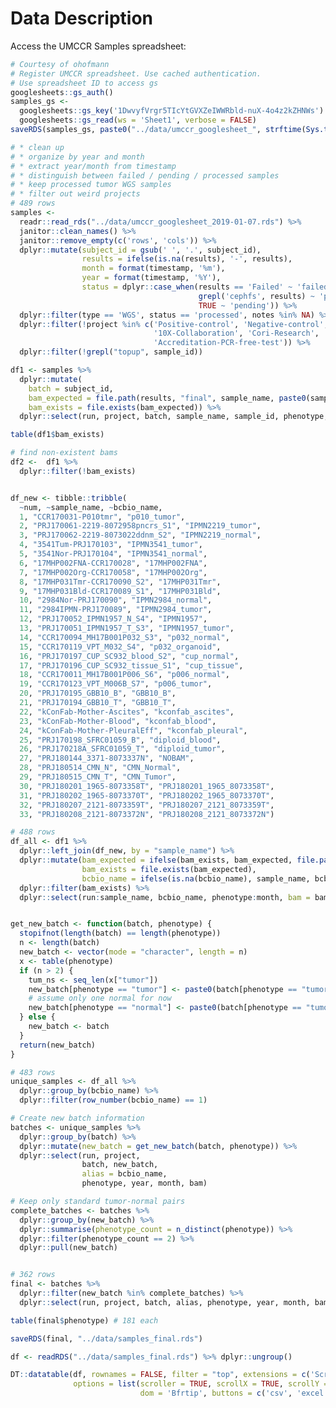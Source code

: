 # Data Description {#data-description}

Access the UMCCR Samples spreadsheet:

```r
# Courtesy of ohofmann
# Register UMCCR spreadsheet. Use cached authentication.
# Use spreadsheet ID to access gs
googlesheets::gs_auth()
samples_gs <- 
  googlesheets::gs_key('1DwvyfVrgr5TIcYtGVXZeIWWRbld-nuX-4o4z2kZHNWs') %>% 
  googlesheets::gs_read(ws = 'Sheet1', verbose = FALSE)
saveRDS(samples_gs, paste0("../data/umccr_googlesheet_", strftime(Sys.time(), "%Y-%m-%d"), ".rds"))
```

```r
# * clean up
# * organize by year and month
# * extract year/month from timestamp
# * distinguish between failed / pending / processed samples
# * keep processed tumor WGS samples
# * filter out weird projects
# 489 rows
samples <- 
  readr::read_rds("../data/umccr_googlesheet_2019-01-07.rds") %>%
  janitor::clean_names() %>%
  janitor::remove_empty(c('rows', 'cols')) %>%
  dplyr::mutate(subject_id = gsub(' ', '.', subject_id), 
                results = ifelse(is.na(results), '-', results), 
                month = format(timestamp, '%m'),
                year = format(timestamp, '%Y'),
                status = dplyr::case_when(results == 'Failed' ~ 'failed',
                                          grepl('cephfs', results) ~ 'processed',
                                          TRUE ~ 'pending')) %>% 
  dplyr::filter(type == 'WGS', status == 'processed', notes %in% NA) %>%
  dplyr::filter(!project %in% c('Positive-control', 'Negative-control', 'Accreditation',
                                '10X-Collaboration', 'Cori-Research', 'Kolling-Research',
                                'Accreditation-PCR-free-test')) %>% 
  dplyr::filter(!grepl("topup", sample_id))
```

```r
df1 <- samples %>%
  dplyr::mutate(
    batch = subject_id,
    bam_expected = file.path(results, "final", sample_name, paste0(sample_name, "-ready.bam")),
    bam_exists = file.exists(bam_expected)) %>% 
  dplyr::select(run, project, batch, sample_name, sample_id, phenotype, year, month, results, bam_exists, bam_expected, notes)

table(df1$bam_exists)

# find non-existent bams
df2 <-  df1 %>% 
  dplyr::filter(!bam_exists)


df_new <- tibble::tribble(
  ~num, ~sample_name, ~bcbio_name,
  1, "CCR170031-P010tmr", "p010_tumor",
  2, "PRJ170061-2219-8072958pncrs_S1", "IPMN2219_tumor",
  3, "PRJ170062-2219-8073022ddnm_S2", "IPMN2219_normal",
  4, "3541Tum-PRJ170103", "IPMN3541_tumor",
  5, "3541Nor-PRJ170104", "IPMN3541_normal",
  6, "17MHP002FNA-CCR170028", "17MHP002FNA",
  7, "17MHP002Org-CCR170058", "17MHP002Org",
  8, "17MHP031Tmr-CCR170090_S2", "17MHP031Tmr",
  9, "17MHP031Bld-CCR170089_S1", "17MHP031Bld",
  10, "2984Nor-PRJ170090", "IPMN2984_normal",
  11, "2984IPMN-PRJ170089", "IPMN2984_tumor",
  12, "PRJ170052_IPMN1957_N_S4", "IPMN1957",
  13, "PRJ170051_IPMN1957_T_S3", "IPMN1957_tumor",
  14, "CCR170094_MH17B001P032_S3", "p032_normal",
  15, "CCR170119_VPT_M032_S4", "p032_organoid",
  16, "PRJ170197_CUP_SC932_blood_S2", "cup_normal",
  17, "PRJ170196_CUP_SC932_tissue_S1", "cup_tissue",
  18, "CCR170011_MH17B001P006_S6", "p006_normal",
  19, "CCR170123_VPT_M006B_S7", "p006_tumor",
  20, "PRJ170195_GBB10_B", "GBB10_B",
  21, "PRJ170194_GBB10_T", "GBB10_T",
  22, "kConFab-Mother-Ascites", "kconfab_ascites",
  23, "kConFab-Mother-Blood", "kconfab_blood",
  24, "kConFab-Mother-PleuralEff", "kconfab_pleural",
  25, "PRJ170198_SFRC01059_B", "diploid_blood",
  26, "PRJ170218A_SFRC01059_T", "diploid_tumor",
  27, "PRJ180144_3371-8073337N", "NOBAM",
  28, "PRJ180514_CMN_N", "CMN_Normal",
  29, "PRJ180515_CMN_T", "CMN_Tumor",
  30, "PRJ180201_1965-8073358T", "PRJ180201_1965_8073358T",
  31, "PRJ180202_1965-8073370T", "PRJ180202_1965_8073370T",
  32, "PRJ180207_2121-8073359T", "PRJ180207_2121_8073359T",
  33, "PRJ180208_2121-8073372N", "PRJ180208_2121_8073372N")

# 488 rows
df_all <- df1 %>% 
  dplyr::left_join(df_new, by = "sample_name") %>% 
  dplyr::mutate(bam_expected = ifelse(bam_exists, bam_expected, file.path(results, "final", bcbio_name, paste0(bcbio_name, "-ready.bam"))),
                bam_exists = file.exists(bam_expected),
                bcbio_name = ifelse(is.na(bcbio_name), sample_name, bcbio_name)) %>% 
  dplyr::filter(bam_exists) %>% 
  dplyr::select(run:sample_name, bcbio_name, phenotype:month, bam = bam_expected)


get_new_batch <- function(batch, phenotype) {
  stopifnot(length(batch) == length(phenotype))
  n <- length(batch)
  new_batch <- vector(mode = "character", length = n)
  x <- table(phenotype)
  if (n > 2) {
    tum_ns <- seq_len(x["tumor"])
    new_batch[phenotype == "tumor"] <- paste0(batch[phenotype == "tumor"], '_', tum_ns)
    # assume only one normal for now
    new_batch[phenotype == "normal"] <- paste0(batch[phenotype == "tumor"], '_', tum_ns, collapse = ";")
  } else {
    new_batch <- batch
  }
  return(new_batch)
}

# 483 rows
unique_samples <- df_all %>%
  dplyr::group_by(bcbio_name) %>%
  dplyr::filter(row_number(bcbio_name) == 1)

# Create new batch information
batches <- unique_samples %>%
  dplyr::group_by(batch) %>%
  dplyr::mutate(new_batch = get_new_batch(batch, phenotype)) %>% 
  dplyr::select(run, project, 
                batch, new_batch, 
                alias = bcbio_name, 
                phenotype, year, month, bam)

# Keep only standard tumor-normal pairs
complete_batches <- batches %>%
  dplyr::group_by(new_batch) %>%
  dplyr::summarise(phenotype_count = n_distinct(phenotype)) %>%
  dplyr::filter(phenotype_count == 2) %>%
  dplyr::pull(new_batch)


# 362 rows
final <- batches %>% 
  dplyr::filter(new_batch %in% complete_batches) %>% 
  dplyr::select(run, project, batch, alias, phenotype, year, month, bam)

table(final$phenotype) # 181 each

saveRDS(final, "../data/samples_final.rds")
```


```r
df <- readRDS("../data/samples_final.rds") %>% dplyr::ungroup()

DT::datatable(df, rownames = FALSE, filter = "top", extensions = c('Scroller', 'Buttons'),
              options = list(scroller = TRUE, scrollX = TRUE, scrollY = 300,
                             dom = 'Bfrtip', buttons = c('csv', 'excel')))

```
